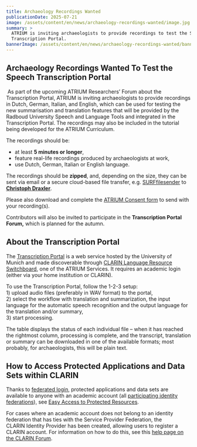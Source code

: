 ```yaml
---
title: Archaeology Recordings Wanted
publicationDate: 2025-07-21
image: /assets/content/en/news/archaeology-recordings-wanted/image.jpg
summary: >
  ATRIUM is inviting archaeologists to provide recordings to test the Speech
  Transcription Portal. 
bannerImage: /assets/content/en/news/archaeology-recordings-wanted/bannerImage.jpg
---
```

## **Archaeology Recordings Wanted To Test the Speech Transcription Portal**

 As part of the upcoming ATRIUM Researchers’ Forum about the Transcription Portal, ATRIUM is inviting archaeologists to provide recordings in Dutch, German, Italian, and English, which can be used for testing the new summarisation and translation features that will be provided by the Radboud University Speech and Language Tools and integrated in the Transcription Portal. The recordings may also be included in the tutorial being developed for the ATRIUM Curriculum.

The recordings should be:

* at least **5 minutes or longer**,
* feature real-life recordings produced by archaeologists at work, 
* use Dutch, German, Italian or English language.

The recordings should be **zipped**, and, depending on the size, they can be sent via email or a secure cloud-based file transfer, e.g. [SURFfilesender](https://www.surf.nl/en/services/storage-data-management/surffilesender) to [**Christoph Draxler**](mailto:draxler@phonetik.uni-muenchen.de). 

Please also download and complete the [ATRIUM Consent form](https://docs.google.com/document/d/1r9w3ez5Dbbl_5Ck9PD1uPtfKOBYN2zTF/edit) to send with your recording(s). 

Contributors will also be invited to participate in the **Transcription Portal Forum,** which is planned for the autumn.

## **About the Transcription Portal**

The [Transcription Portal](https://speechandtech.eu/transcription-portal) is a web service hosted by the University of Munich and made discoverable through [CLARIN Language Resource Switchboard](https://switchboard.clarin.eu/), one of the ATRIUM Services. It requires an academic login (either via your home institution or CLARIN).  

To use the Transcription Portal, follow the 1-2-3 setup: \
1\) upload audio files (preferably in WAV format) to the portal, \
2\) select the workflow with translation and summarization, the input language for the automatic speech recognition and the output language for the translation and/or summary, \
3\) start processing. 

The table displays the status of each individual file – when it has reached the rightmost column, processing is complete, and the transcript, translation or summary can be downloaded in one of the available formats; most probably, for archaeologists, this will be plain text.

## **How to Access Protected Applications and Data Sets within CLARIN**

Thanks to [federated login](https://www.clarin.eu/content/federated-identity), protected applications and data sets are available to anyone with an academic account (all [participating identity federations](https://www.clarin.eu/content/service-provider-federation)), see [Easy Access to Protected Resources](https://www.clarin.eu/content/easy-access-protected-resources).

For cases where an academic account does not belong to an identity federation that has ties with the Service Provider Federation, the CLARIN Identity Provider has been created, allowing users to register a CLARIN account. For information on how to do this, see this [help page on the CLARIN Forum](https://forum.clarin.eu/t/how-can-i-register-a-clarin-account/274).
